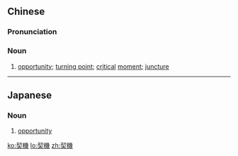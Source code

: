 {{also|契机}}
==Chinese==
{{zh-forms|s=契机}}

===Pronunciation===
{{zh-pron
|m=qìjī
|c=kai3 gei1
|mn=kh,qz,xm,zz:khè-ki/tp:khòe-ki
|cat=n
}}

===Noun===
{{zh-noun}}

# [[opportunity]]; [[turning point]]; [[critical]] [[moment]]; [[juncture]]

----

==Japanese==
{{ja-kanjitab|けい|き|yomi=on}}

===Noun===
{{ja-noun|けいき}}

# [[opportunity]]

[[ko:契機]]
[[lo:契機]]
[[zh:契機]]